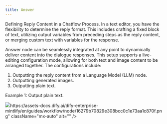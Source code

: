 ```yaml
---
title: Answer
---
```



Defining Reply Content in a Chatflow Process. In a text editor, you have the flexibility to determine the reply format. This includes crafting a fixed block of text, utilizing output variables from preceding steps as the reply content, or merging custom text with variables for the response.

Answer node can be seamlessly integrated at any point to dynamically deliver content into the dialogue responses. This setup supports a live-editing configuration mode, allowing for both text and image content to be arranged together. The configurations include:

1. Outputting the reply content from a Language Model (LLM) node.
2. Outputting generated images.
3. Outputting plain text.

Example 1: Output plain text.

<div class="image-side-by-side">
  <img
src="https://assets-docs.dify.ai/dify-enterprise-mintlify/en/guides/workflow/node/1b1fadb8f838963134fc5c9eb14b5632.png)

Example 2: Output image and LLM reply.

![](https://assets-docs.dify.ai/dify-enterprise-mintlify/en/guides/workflow/node/16279b70829e308bcc0c1e73aa1c870f.png"
className="mx-auto"
alt=""
/>
  <img
src="https://assets-docs.dify.ai/dify-enterprise-mintlify/en/guides/workflow/node/19b19eddfb50fdbe880da598e43c24c9.png"
className="mx-auto"
alt=""
/>
</div>
